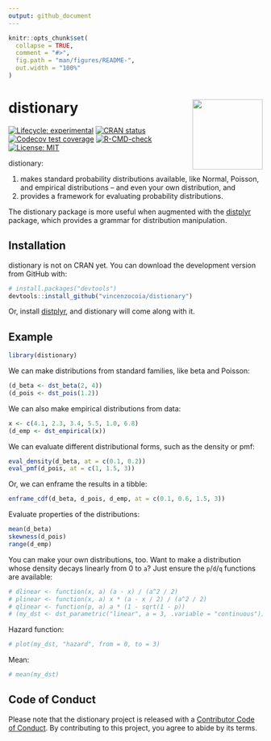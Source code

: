 ```yaml
---
output: github_document
---
```


<!-- README.md is generated from README.Rmd. Please edit that file -->

```r
knitr::opts_chunk$set(
  collapse = TRUE,
  comment = "#>",
  fig.path = "man/figures/README-",
  out.width = "100%"
)
```

# distionary <img src='man/figures/logo.png' align="right" height="139" />

<!-- badges: start -->
[![Lifecycle: experimental](https://img.shields.io/badge/lifecycle-experimental-orange.svg)](https://lifecycle.r-lib.org/articles/stages.html#experimental)
[![CRAN status](https://www.r-pkg.org/badges/version/distionary)](https://CRAN.R-project.org/package=distionary)
[![Codecov test coverage](https://codecov.io/gh/vincenzocoia/distionary/branch/main/graph/badge.svg)](https://codecov.io/gh/vincenzocoia/distionary?branch=main)
[![R-CMD-check](https://github.com/vincenzocoia/distionary/workflows/R-CMD-check/badge.svg)](https://github.com/vincenzocoia/distionary/actions)
[![License: MIT](https://img.shields.io/badge/license-MIT-blue.svg)](https://cran.r-project.org/web/licenses/MIT)
<!-- badges: end -->

distionary:

1. makes standard probability distributions available, like Normal, Poisson, and empirical distributions -- and even your own distribution, and
2. provides a framework for evaluating probability distributions.

The distionary package is more useful when augmented with the [distplyr](https://distplyr.netlify.app) package, which provides a grammar for distribution manipulation. 


## Installation

distionary is not on CRAN yet. You can download the development version from GitHub with:

``` r
# install.packages("devtools")
devtools::install_github("vincenzocoia/distionary")
```

Or, install [distplyr](https://distplyr.netlify.app), and distionary will come along with it. 

## Example

```r
library(distionary)
```

We can make distributions from standard families, like beta and Poisson:

```r
(d_beta <- dst_beta(2, 4))
(d_pois <- dst_pois(1.2))
```

We can also make empirical distributions from data:

```r
x <- c(4.1, 2.3, 3.4, 5.5, 1.0, 6.8)
(d_emp <- dst_empirical(x))
```

We can evaluate different distributional forms, such as the density or pmf:

```r
eval_density(d_beta, at = c(0.1, 0.2))
eval_pmf(d_pois, at = c(1, 1.5, 3))
```

Or, we can enframe the results in a tibble:

```r
enframe_cdf(d_beta, d_pois, d_emp, at = c(0.1, 0.6, 1.5, 3))
```

Evaluate properties of the distributions:

```r
mean(d_beta)
skewness(d_pois)
range(d_emp)
```

You can make your own distributions, too. Want to make a distribution whose density decays linearly from 0 to `a`? Just ensure the `p`/`d`/`q` functions are available:

```r
# dlinear <- function(x, a) (a - x) / (a^2 / 2)
# plinear <- function(x, a) x * (a - x / 2) / (a^2 / 2)
# qlinear <- function(p, a) a * (1 - sqrt(1 - p))
# (my_dst <- dst_parametric("linear", a = 3, .variable = "continuous"))
```

Hazard function:

```r
# plot(my_dst, "hazard", from = 0, to = 3)
```

Mean:

```r
# mean(my_dst)
```


## Code of Conduct

Please note that the distionary project is released with a [Contributor Code of Conduct](https://contributor-covenant.org/version/2/0/CODE_OF_CONDUCT.html). By contributing to this project, you agree to abide by its terms.

